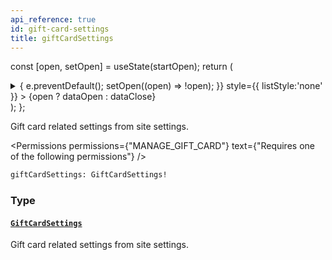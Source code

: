 ```yaml
---
api_reference: true
id: gift-card-settings
title: giftCardSettings
---
```






const [open, setOpen] = useState(startOpen);
return (
<details {...(open ? { open: true } : {})} className="details" style={{ border:'none', boxShadow:'none', background:'var(--ifm-background-color)' }}>
<summary
onClick={(e) => {
e.preventDefault();
setOpen((open) => !open);
}}
style={{ listStyle:'none' }} >
{open ? dataOpen : dataClose}
</summary>
{open && children}
</details>
);
};

Gift card related settings from site settings.


<Permissions permissions={"MANAGE_GIFT_CARD"} text={"Requires one of the following permissions"} />


```graphql
giftCardSettings: GiftCardSettings!
```

### Type

#### [`GiftCardSettings`](../../../api-reference/gift-cards/objects/gift-card-settings.mdx) <Badge class="badge badge--secondary" text="object"/> <Badge class="badge badge--secondary" text="gift-cards"/>

Gift card related settings from site settings.

